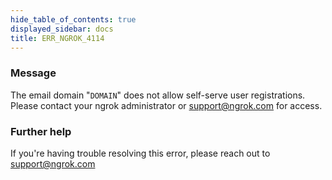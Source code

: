 ```yaml
---
hide_table_of_contents: true
displayed_sidebar: docs
title: ERR_NGROK_4114
---
```




### Message

The email domain "`DOMAIN`" does not allow self-serve user registrations. Please contact your ngrok administrator or support@ngrok.com for access.

<ErrorDetails error="err_ngrok_4114" />

### Further help

If you're having trouble resolving this error, please reach out to [support@ngrok.com](mailto:support@ngrok.com?subject=Help%20with%20ERR_NGROK_4114)
